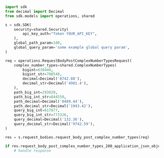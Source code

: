 ```python showLineNumbers copy filename="Request Body Post Complex Number Types usage example"
import sdk
from decimal import Decimal
from sdk.models import operations, shared

s = sdk.SDK(
    security=shared.Security(
        api_key_auth="Token YOUR_API_KEY",
    ),
    global_path_param=100,
    global_query_param='some example global query param',
)

req = operations.RequestBodyPostComplexNumberTypesRequest(
    complex_number_types=shared.ComplexNumberTypes(
        bigint=630448,
        bigint_str=708548,
        decimal=Decimal('8742.88'),
        decimal_str=Decimal('4981.4'),
    ),
    path_big_int=293020,
    path_big_int_str=844550,
    path_decimal=Decimal('8489.44'),
    path_decimal_str=Decimal('1943.42'),
    query_big_int=617877,
    query_big_int_str=773326,
    query_decimal=Decimal('132.36'),
    query_decimal_str=Decimal('9742.59'),
)

res = s.request_bodies.request_body_post_complex_number_types(req)

if res.request_body_post_complex_number_types_200_application_json_object is not None:
    # handle response
```
